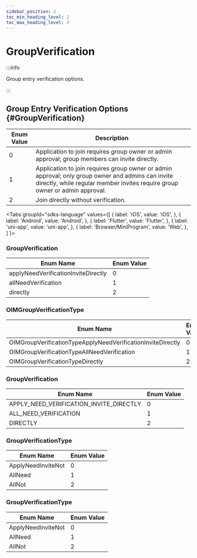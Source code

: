 ```yaml
---
sidebar_position: 2
toc_min_heading_level: 2
toc_max_heading_level: 2
---
```


# GroupVerification

:::info

Group entry verification options.

:::

## Group Entry Verification Options {#GroupVerification}

| Enum Value | Description                                                                                         |
| ---------- | --------------------------------------------------------------------------------------------------- |
| 0          | Application to join requires group owner or admin approval; group members can invite directly.      |
| 1          | Application to join requires group owner or admin approval; only group owner and admins can invite directly, while regular member invites require group owner or admin approval. |
| 2          | Join directly without verification.                                                                 |

<Tabs
groupId="sdks-language"
values={[
{ label: 'iOS', value: 'iOS', },
{ label: 'Android', value: 'Android', },
{ label: 'Flutter', value: 'Flutter', },
{ label: 'uni-app', value: 'uni-app', },
{ label: 'Browser/MiniProgram', value: 'Web', },
]
}>

<TabItem value="Flutter">

### GroupVerification

| Enum Name                             | Enum Value |
| ------------------------------------- | ---------- |
| applyNeedVerificationInviteDirectly   | 0          |
| allNeedVerification                   | 1          |
| directly                              | 2          |

</TabItem>

<TabItem value="iOS">

### OIMGroupVerificationType

| Enum Name                                                   | Enum Value |
| ------------------------------------------------------------| ---------- |
| OIMGroupVerificationTypeApplyNeedVerificationInviteDirectly | 0          |
| OIMGroupVerificationTypeAllNeedVerification                 | 1          |
| OIMGroupVerificationTypeDirectly                            | 2          |

</TabItem>

<TabItem value="Android">

### GroupVerification

| Enum Name                             | Enum Value |
| ------------------------------------- | ---------- |
| APPLY_NEED_VERIFICATION_INVITE_DIRECTLY| 0          |
| ALL_NEED_VERIFICATION                 | 1          |
| DIRECTLY                              | 2          |

</TabItem>

<TabItem value="Web">

### GroupVerificationType

| Enum Name                | Enum Value |
| ------------------------ | ---------- |
| ApplyNeedInviteNot       | 0          |
| AllNeed                  | 1          |
| AllNot                   | 2          |

</TabItem>

<TabItem value="uni-app">

### GroupVerificationType

| Enum Name                | Enum Value |
| ------------------------ | ---------- |
| ApplyNeedInviteNot       | 0          |
| AllNeed                  | 1          |
| AllNot                   | 2          |

</TabItem>

</Tabs>
